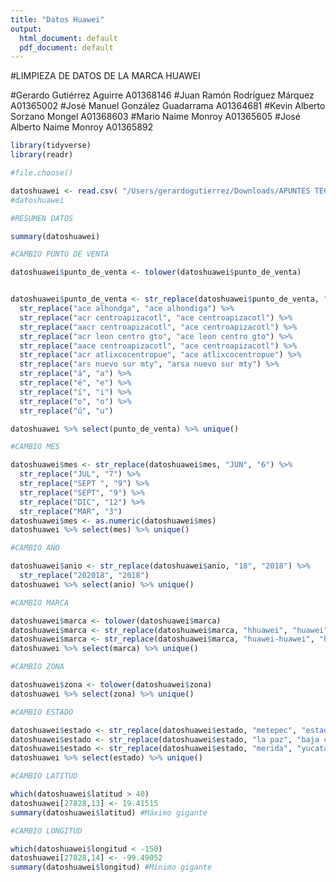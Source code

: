 ```yaml
---
title: "Datos Huawei"
output:
  html_document: default
  pdf_document: default
---
```

#LIMPIEZA DE DATOS DE LA MARCA HUAWEI 

#Gerardo Gutiérrez Aguirre			    A01368146
#Juan Ramón Rodríguez Márquez       A01365002
#José Manuel González Guadarrama	  A01364681
#Kevin Alberto Sorzano Mongel	    	A01368603
#Mario Naime Monroy                 A01365605
#José Alberto Naime Monroy          A01365892



```r
library(tidyverse)
library(readr)
```
```r
#file.choose()
```
```r
datoshuawei <- read.csv( "/Users/gerardogutierrez/Downloads/APUNTES TEC/Lab. de diseño y opt. de operaciones/Proyecto/equipo_5_huawei_datos_sucios.csv") 
#datoshuawei
```

```r
#RESUMEN DATOS 

summary(datoshuawei)
```

```r
#CAMBIO PUNTO DE VENTA

datoshuawei$punto_de_venta <- tolower(datoshuawei$punto_de_venta)


datoshuawei$punto_de_venta <- str_replace(datoshuawei$punto_de_venta, "1poniente", "1 poniente") %>%
  str_replace("ace alhondga", "ace alhondiga") %>%
  str_replace("acr centroapizacotl", "ace centroapizacotl") %>% 
  str_replace("aacr centroapizacotl", "ace centroapizacotl") %>% 
  str_replace("acr leon centro gto", "ace leon centro gto") %>% 
  str_replace("aace centroapizacotl", "ace centroapizacotl") %>% 
  str_replace("acr atlixcocentropue", "ace atlixcocentropue") %>% 
  str_replace("ars nuevo sur mty", "arsa nuevo sur mty") %>% 
  str_replace("á", "a") %>%
  str_replace("é", "e") %>%
  str_replace("í", "i") %>%
  str_replace("o", "o") %>%
  str_replace("ú", "u")

datoshuawei %>% select(punto_de_venta) %>% unique()
```

```r
#CAMBIO MES

datoshuawei$mes <- str_replace(datoshuawei$mes, "JUN", "6") %>%
  str_replace("JUL", "7") %>%
  str_replace("SEPT ", "9") %>%
  str_replace("SEPT", "9") %>%
  str_replace("DIC", "12") %>%
  str_replace("MAR", "3")
datoshuawei$mes <- as.numeric(datoshuawei$mes)
datoshuawei %>% select(mes) %>% unique()
```

```r
#CAMBIO AÑO

datoshuawei$anio <- str_replace(datoshuawei$anio, "18", "2018") %>%
  str_replace("202018", "2018")
datoshuawei %>% select(anio) %>% unique()
```

```r
#CAMBIO MARCA 

datoshuawei$marca <- tolower(datoshuawei$marca)
datoshuawei$marca <- str_replace(datoshuawei$marca, "hhuawei", "huawei")
datoshuawei$marca <- str_replace(datoshuawei$marca, "huawei-huawei", "huawei")
datoshuawei %>% select(marca) %>% unique()
```

```r
#CAMBIO ZONA

datoshuawei$zona <- tolower(datoshuawei$zona)
datoshuawei %>% select(zona) %>% unique()
```

```r
#CAMBIO ESTADO

datoshuawei$estado <- str_replace(datoshuawei$estado, "metepec", "estado de mexico")
datoshuawei$estado <- str_replace(datoshuawei$estado, "la paz", "baja california sur")
datoshuawei$estado <- str_replace(datoshuawei$estado, "merida", "yucatan")
datoshuawei %>% select(estado) %>% unique()
```

```r
#CAMBIO LATITUD

which(datoshuawei$latitud > 40)
datoshuawei[27828,13] <- 19.41515
summary(datoshuawei$latitud) #Máximo gigante
```

```r
#CAMBIO LONGITUD

which(datoshuawei$longitud < -150)
datoshuawei[27828,14] <- -99.49052 
summary(datoshuawei$longitud) #Mínimo gigante
```
